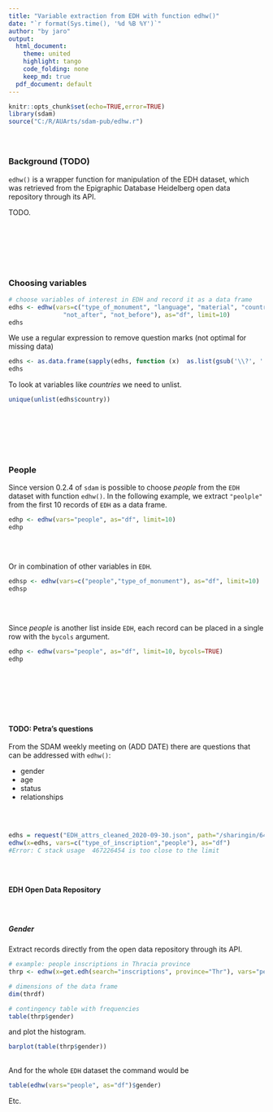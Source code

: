 ---
title: "Variable extraction from EDH with function edhw()"
date: "`r format(Sys.time(), '%d %B %Y')`"
author: "by jaro"
output:
  html_document:
    theme: united
    highlight: tango
    code_folding: none
    keep_md: true
  pdf_document: default
---

```{r setup, echo=FALSE, message=FALSE}
knitr::opts_chunk$set(echo=TRUE,error=TRUE)
library(sdam)
source("C:/R/AUArts/sdam-pub/edhw.r")
```

<div style="margin-bottom:60px;"> </div>


### Background (TODO)

`edhw()` is a wrapper function for manipulation of the EDH dataset, 
which was retrieved from the Epigraphic Database Heidelberg open 
data repository through its API. 


TODO.

<div style="margin-bottom:120px;"> </div>


### Choosing variables

```{r edhs, size="scriptsize", echo=-3}
# choose variables of interest in EDH and record it as a data frame
edhs <- edhw(vars=c("type_of_monument", "language", "material", "country", "findspot_ancient",
               "not_after", "not_before"), as="df", limit=10)
edhs
```
We use a regular expression to remove question marks (not optimal for missing data)

```{r edhsreg, echo=-2}
edhs <- as.data.frame(sapply(edhs, function (x)  as.list(gsub('\\?', '', x)) ))
edhs
```

To look at variables like *countries* we need to unlist.

```{r}
unique(unlist(edhs$country))
```


<div style="margin-bottom:120px;"> </div>


### People
Since version 0.2.4 of `sdam` is possible to choose *people* from the `EDH` dataset with function 
`edhw()`. 
In the following example, we extract `"peolple"` from the first 10 records of `EDH` as a data frame. 


```{r edhp, echo=-2}
edhp <- edhw(vars="people", as="df", limit=10)
edhp
```

<div style="margin-bottom:60px;"> </div>


Or in combination of other variables in `EDH`.

```{r edhsp, echo=-2}
edhsp <- edhw(vars=c("people","type_of_monument"), as="df", limit=10)
edhsp
```

<div style="margin-bottom:60px;"> </div>


Since *people* is another list inside `EDH`, each record can be placed in a single row with the 
`bycols` argument. 

```{r edhpc, echo=-2}
edhp <- edhw(vars="people", as="df", limit=10, bycols=TRUE)
edhp
```






<div style="margin-bottom:120px;"> </div>


#### TODO: Petra's questions 

From the SDAM weekly meeting on (ADD DATE) there are questions that can be addressed with `edhw()`: 

* gender
* age
* status
* relationships


<div style="margin-bottom:60px;"> </div>

```{r petra, echo=TRUE, eval=FALSE}
edhs = request("EDH_attrs_cleaned_2020-09-30.json", path="/sharingin/648597@au.dk/SDAM_root/SDAM_data/EDH/public", method="GET", cred=cred)
edhw(x=edhs, vars=c("type_of_inscription","people"), as="df")
#Error: C stack usage  467226454 is too close to the limit
```


<div style="margin-bottom:60px;"> </div>


#### EDH Open Data Repository

<div style="margin-bottom:60px;"> </div>

##### Gender

Extract records directly from the open data repository through its API.

```{r thrp, echo=TRUE, eval=TRUE}
# example: people inscriptions in Thracia province
thrp <- edhw(x=get.edh(search="inscriptions", province="Thr"), vars="people", as="df")
```

```{r dim, echo=TRUE, eval=TRUE}
# dimensions of the data frame
dim(thrdf)
```

```{r table, echo=TRUE, eval=TRUE}
# contingency table with frequencies
table(thrp$gender)
```

and plot the histogram.

```{r barplot, echo=TRUE, eval=TRUE}
barplot(table(thrp$gender))
```

<div style="margin-bottom:30px;"> </div>


And for the whole `EDH` dataset the command would be

```{r EDH, echo=TRUE, eval=TRUE}
table(edhw(vars="people", as="df")$gender)
```

Etc.











<div style="margin-bottom:60px;"> </div>


